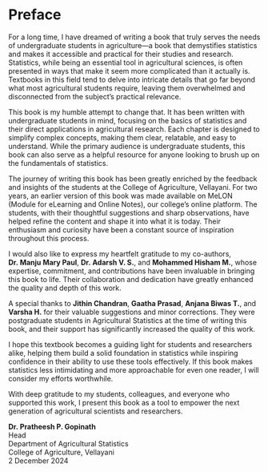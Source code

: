# Preface {.unnumbered}

For a long time, I have dreamed of writing a book that truly serves the needs of undergraduate students in agriculture—a book that demystifies statistics and makes it accessible and practical for their studies and research. Statistics, while being an essential tool in agricultural sciences, is often presented in ways that make it seem more complicated than it actually is. Textbooks in this field tend to delve into intricate details that go far beyond what most agricultural students require, leaving them overwhelmed and disconnected from the subject's practical relevance.

This book is my humble attempt to change that. It has been written with undergraduate students in mind, focusing on the basics of statistics and their direct applications in agricultural research. Each chapter is designed to simplify complex concepts, making them clear, relatable, and easy to understand. While the primary audience is undergraduate students, this book can also serve as a helpful resource for anyone looking to brush up on the fundamentals of statistics.

The journey of writing this book has been greatly enriched by the feedback and insights of the students at the College of Agriculture, Vellayani. For two years, an earlier version of this book was made available on MeLON (Module for eLearning and Online Notes), our college’s online platform. The students, with their thoughtful suggestions and sharp observations, have helped refine the content and shape it into what it is today. Their enthusiasm and curiosity have been a constant source of inspiration throughout this process.

I would also like to express my heartfelt gratitude to my co-authors, **Dr. Manju Mary Paul**, **Dr. Adarsh V. S.**, and **Mohammed Hisham M.**, whose expertise, commitment, and contributions have been invaluable in bringing this book to life. Their collaboration and dedication have greatly enhanced the quality and depth of this work.

A special thanks to **Jithin Chandran**, **Gaatha Prasad**, **Anjana Biwas T.**, and **Varsha H.** for their valuable suggestions and minor corrections. They were postgraduate students in Agricultural Statistics at the time of writing this book, and their support has significantly increased the quality of this work.

I hope this textbook becomes a guiding light for students and researchers alike, helping them build a solid foundation in statistics while inspiring confidence in their ability to use these tools effectively. If this book makes statistics less intimidating and more approachable for even one reader, I will consider my efforts worthwhile.

With deep gratitude to my students, colleagues, and everyone who supported this work, I present this book as a tool to empower the next generation of agricultural scientists and researchers.

**Dr. Pratheesh P. Gopinath**\
Head\
Department of Agricultural Statistics\
College of Agriculture, Vellayani\
2 December 2024
